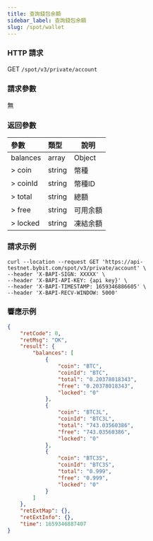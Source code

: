 ```yaml
---
title: 查詢錢包余額
sidebar_label: 查詢錢包余額
slug: /spot/wallet
---
```


### HTTP 請求
GET <code>/spot/v3/private/account</code>

### 請求參數
無

### 返回參數
| 參數 | 類型 | 說明|
|:----- |:-----|----- |
| balances | array | Object |
|> coin  | string | 幣種 |
|> coinId | string | 幣種ID |
|> total | string | 總額 |
|> free | string | 可用余額 |
|> locked | string | 凍結余額 |

### 請求示例

```http
curl --location --request GET 'https://api-testnet.bybit.com/spot/v3/private/account' \
--header 'X-BAPI-SIGN: XXXXX' \
--header 'X-BAPI-API-KEY: {api key}' \
--header 'X-BAPI-TIMESTAMP: 1659346886605' \
--header 'X-BAPI-RECV-WINDOW: 5000'
```

### 響應示例

```json
{
    "retCode": 0,
    "retMsg": "OK",
    "result": {
        "balances": [
            {
                "coin": "BTC",
                "coinId": "BTC",
                "total": "0.20378018343",
                "free": "0.20378018343",
                "locked": "0"
            },
            {
                "coin": "BTC3L",
                "coinId": "BTC3L",
                "total": "743.03560386",
                "free": "743.03560386",
                "locked": "0"
            },
            {
                "coin": "BTC3S",
                "coinId": "BTC3S",
                "total": "0.999",
                "free": "0.999",
                "locked": "0"
            }
        ]
    },
    "retExtMap": {},
    "retExtInfo": {},
    "time": 1659346887407
}
```